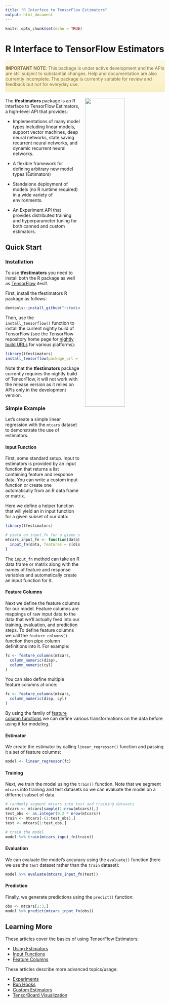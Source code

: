 ```yaml
---
title: "R Interface to TensorFlow Estimators"
output: html_document
---
```


```r
knitr::opts_chunk$set(echo = TRUE)
```

# R Interface to TensorFlow Estimators

<style type="text/css">
.alert-warning {
    color: #8a6d3b;
    background-color: #fcf8e3;
    margin-top: 20px;
    margin-bottom: 20px;
    background-image: linear-gradient(to bottom,#fcf8e3 0,#f8efc0 100%);
    filter: progid:DXImageTransform.Microsoft.gradient(startColorstr='#fffcf8e3', endColorstr='#fff8efc0', GradientType=0);
    background-repeat: repeat-x;
    border: 1px solid #f5e79e;
    border-radius: 4px;
}
</style>

<div class="alert alert-warning" role="alert">
**IMPORTANT NOTE**: This package is under active development and the APIs are still subject to substantial changes. Help and documentation are also currently incomplete. The package is currently suitable for review and feedback but not for everyday use.
</div>



<img src="images/tensorflow-2-100709406-large.jpg" align="right" width="50%" style="margin-left: 15px;">


The **tfestimators** package is an R interface to TensorFlow Estimators, a high-level API that provides:

- Implementations of many model types including linear models, support vector machines, deep neural networks, state saving recurrent neural networks, and dynamic recurrent neural networks.

- A flexible framework for defining arbitrary new model types (Estimators)

- Standalone deployment of models (no R runtime required) in a wide variety of environments.

- An Experiment API that provides distributed training and hyperparameter tuning for both canned and custom estimators.

## Quick Start

### Installation

To use **tfestimators** you need to install both the R package as well as [TensorFlow](https://rstudio.github.io/tensorflow/) iteslf.

First, install the tfestimators R package as follows:

```r
devtools::install_github("rstudio/tfestimators")
```

Then, use the `install_tensorflow()` function to install the current nightly build of TensorFlow (see the TensorFlow repository home page for [nightly build URLs](https://github.com/tensorflow/tensorflow#installation) for various platforms):

```r
library(tfestimators)
install_tensorflow(package_url = "https://ci.tensorflow.org/view/Nightly/<path-to-tf-package>")
```

Note that the **tfestimators** package currently requires the nightly build of TensorFlow, it will not work with the release version as it relies on APIs only in the development version.

### Simple Example

Let's create a simple linear regression with the `mtcars` dataset to demonstrate the use of estimators.

#### Input Function

First, some standard setup. Input to estimators is provided by an input function that returns a list containing feature and response data. You can write a custom input function or create one automatically from an R data frame or matrix.

Here we define a helper function that will yield an in input function for a given subset of our data:

```r
library(tfestimators)

# yield an input_fn for a given subset of data
mtcars_input_fn <- function(data) {
  input_fn(data, features = c(disp, cyl), response = mpg)
}
```

The `input_fn` method can take an R data frame or matrix along with the names of feature and response variables and automatically create an input function for it.

#### Feature Columns

Next we define the feature columns for our model. Feature columns are mappings of raw input data to the data that we'll actually feed into our training, evaluation, and prediction steps. To define feature columns we call the `feature_columns()` function then pipe column definitions into it. For example:

```r
fc <- feature_columns(mtcars,
  column_numeric(disp),
  column_numeric(cyl)
)
```

You can also define multiple feature columns at once:

```r
fc <- feature_columns(mtcars, 
  column_numeric(disp, cyl)
)
```

By using the family of [feature column functions](reference/index.html#section-feature-columns) we can define various transformations on the data before using it for modeling.

#### Estimator

We create the estimator by calling `linear_regressor()` function and passing it a set of feature columns: 

```r
model <- linear_regressor(fc)
```


#### Training

Next, we train the model using the `train()` function. Note that we segment `mtcars` into training and test datasets so we can evaluate the model on a differnet subset of data.

```r
# randomly segment mtcars into test and training datasets
mtcars <- mtcars[sample(1:nrow(mtcars)),]
test_obs <- as.integer(0.2 * nrow(mtcars))
train <- mtcars[-(1:test_obs),]
test <- mtcars[1:test_obs,]

# train the model
model %>% train(mtcars_input_fn(train))
```

#### Evaluation

We can evaluate the model's accuracy using the `evaluate()` function (here we use the `test` dataset rather than the `train` dataset):

```r
model %>% evaluate(mtcars_input_fn(test))
```

#### Prediction

Finally, we generate predictions using the `predict()` function:

```r
obs <- mtcars[1:3,]
model %>% predict(mtcars_input_fn(obs))
```

## Learning More

These articles cover the basics of using TensorFlow Estimators:

- [Using Estimators](articles/using_estimators.html)
- [Input Functions](articles/input_functions.html)
- [Feature Columns](articles/feature_columns.html)

<!--
These articles provide in depth documentation and example uses of canned estimators:

- [Linear Models](articles/linear_estimators.html)
- [Linear/DNN Models](articles/linear_dnn_combined_estimators.html)
- [Support Vector Machines](articles/support_vector_machines.html)
- [Recurrent Neural Networks](articles/recurrent_neural_networks.html)
-->

These articles describe more advanced topics/usage:

- [Experiments](articles/experiments.html)
- [Run Hooks](articles/run_hooks.html)
<!--
- [Run Configuration](articles/run_configuration.html)
-->
- [Custom Estimators](articles/custom_estimators.html)
- [TensorBoard Visualization](articles/tensorboard.html)

<!--
One of the best ways to learn is from reviewing and experimenting with examples. See the [Examples](articles/examples/examples.html) page for a variety of examples to help you get started.

When you have built your model and are ready to deploy it, see the [Deployment](articles/deployment.html) page for an in-depth review of deployment options.
-->












